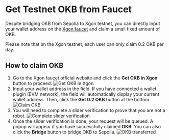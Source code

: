 # Get Testnet OKB from Faucet
Despite bridging OKB from Sepolia to Xgon testnet, you can directly input your wallet address on the [Xgon faucet](http://www.okx.com/xgon/faucet "Xgon faucet") and claim a small fixed amount of OKB.

<Tip title="Note">Please note that on the Xgon testnet, each user can only claim 0.2 OKB per day.</Tip>

## How to claim OKB
1. Go to the Xgon faucet official website and click the **Get OKB in Xgon** button to proceed.
![Get OKB in Xgon](./img/get-okb-in-xgon.png)
2. Input your wallet address in the field. If you have connected a wallet plugin (EVM network), the field will automatically display your current wallet address. Then, click the **Get 0.2 OKB** button at the bottom.
![Claim OKB](./img/claim-okb.png)
3. You will need to complete a slider verification to prove that you are not a robot.
![Complete slider verification](./img/complete-slider-verification.png)
4. Once the slider verification is done, your request will be queued. A popup will appear if you have successfully claimed **OKB**. You can also click the **Bridge** button to bridge OKB to Sepolia.
![OKB transferred](./img/okb-transferred.png)